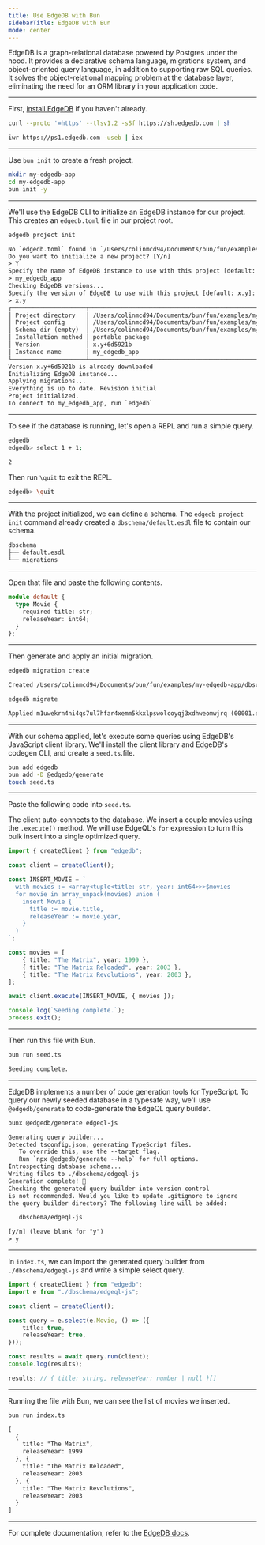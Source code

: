```yaml
---
title: Use EdgeDB with Bun
sidebarTitle: EdgeDB with Bun
mode: center
---
```


EdgeDB is a graph-relational database powered by Postgres under the hood. It provides a declarative schema language, migrations system, and object-oriented query language, in addition to supporting raw SQL queries. It solves the object-relational mapping problem at the database layer, eliminating the need for an ORM library in your application code.

---

First, [install EdgeDB](https://www.edgedb.com/install) if you haven't already.

<CodeGroup>

```sh Linux/macOS terminal icon="terminal"
curl --proto '=https' --tlsv1.2 -sSf https://sh.edgedb.com | sh
```

```sh Windows terminal icon="windows"
iwr https://ps1.edgedb.com -useb | iex
```

</CodeGroup>

---

Use `bun init` to create a fresh project.

```sh terminal icon="terminal"
mkdir my-edgedb-app
cd my-edgedb-app
bun init -y
```

---

We'll use the EdgeDB CLI to initialize an EdgeDB instance for our project. This creates an `edgedb.toml` file in our project root.

```sh terminal icon="terminal"
edgedb project init
```

```txt
No `edgedb.toml` found in `/Users/colinmcd94/Documents/bun/fun/examples/my-edgedb-app` or above
Do you want to initialize a new project? [Y/n]
> Y
Specify the name of EdgeDB instance to use with this project [default: my_edgedb_app]:
> my_edgedb_app
Checking EdgeDB versions...
Specify the version of EdgeDB to use with this project [default: x.y]:
> x.y
┌─────────────────────┬────────────────────────────────────────────────────────────────────────┐
│ Project directory   │ /Users/colinmcd94/Documents/bun/fun/examples/my-edgedb-app             │
│ Project config      │ /Users/colinmcd94/Documents/bun/fun/examples/my-edgedb-app/edgedb.toml │
│ Schema dir (empty)  │ /Users/colinmcd94/Documents/bun/fun/examples/my-edgedb-app/dbschema    │
│ Installation method │ portable package                                                       │
│ Version             │ x.y+6d5921b                                                            │
│ Instance name       │ my_edgedb_app                                                          │
└─────────────────────┴────────────────────────────────────────────────────────────────────────┘
Version x.y+6d5921b is already downloaded
Initializing EdgeDB instance...
Applying migrations...
Everything is up to date. Revision initial
Project initialized.
To connect to my_edgedb_app, run `edgedb`
```

---

To see if the database is running, let's open a REPL and run a simple query.

```sh terminal icon="terminal"
edgedb
edgedb> select 1 + 1;
```

```txt
2
```

Then run `\quit` to exit the REPL.

```sh terminal icon="terminal"
edgedb> \quit
```

---

With the project initialized, we can define a schema. The `edgedb project init` command already created a `dbschema/default.esdl` file to contain our schema.

```txt File Tree icon="folder-tree"
dbschema
├── default.esdl
└── migrations
```

---

Open that file and paste the following contents.

```ts default.esdl icon="file-code"
module default {
  type Movie {
    required title: str;
    releaseYear: int64;
  }
};
```

---

Then generate and apply an initial migration.

```sh terminal icon="terminal"
edgedb migration create
```

```txt
Created /Users/colinmcd94/Documents/bun/fun/examples/my-edgedb-app/dbschema/migrations/00001.edgeql, id: m1uwekrn4ni4qs7ul7hfar4xemm5kkxlpswolcoyqj3xdhweomwjrq
```

```sh terminal icon="terminal"
edgedb migrate
```

```txt
Applied m1uwekrn4ni4qs7ul7hfar4xemm5kkxlpswolcoyqj3xdhweomwjrq (00001.edgeql)
```

---

With our schema applied, let's execute some queries using EdgeDB's JavaScript client library. We'll install the client library and EdgeDB's codegen CLI, and create a `seed.ts`.file.

```sh terminal icon="terminal"
bun add edgedb
bun add -D @edgedb/generate
touch seed.ts
```

---

Paste the following code into `seed.ts`.

The client auto-connects to the database. We insert a couple movies using the `.execute()` method. We will use EdgeQL's `for` expression to turn this bulk insert into a single optimized query.

```ts seed.ts icon="/icons/typescript.svg"
import { createClient } from "edgedb";

const client = createClient();

const INSERT_MOVIE = `
  with movies := <array<tuple<title: str, year: int64>>>$movies
  for movie in array_unpack(movies) union (
    insert Movie {
      title := movie.title,
      releaseYear := movie.year,
    }
  )
`;

const movies = [
	{ title: "The Matrix", year: 1999 },
	{ title: "The Matrix Reloaded", year: 2003 },
	{ title: "The Matrix Revolutions", year: 2003 },
];

await client.execute(INSERT_MOVIE, { movies });

console.log(`Seeding complete.`);
process.exit();
```

---

Then run this file with Bun.

```sh terminal icon="terminal"
bun run seed.ts
```

```txt
Seeding complete.
```

---

EdgeDB implements a number of code generation tools for TypeScript. To query our newly seeded database in a typesafe way, we'll use `@edgedb/generate` to code-generate the EdgeQL query builder.

```sh terminal icon="terminal"
bunx @edgedb/generate edgeql-js
```

```txt
Generating query builder...
Detected tsconfig.json, generating TypeScript files.
   To override this, use the --target flag.
   Run `npx @edgedb/generate --help` for full options.
Introspecting database schema...
Writing files to ./dbschema/edgeql-js
Generation complete! 🤘
Checking the generated query builder into version control
is not recommended. Would you like to update .gitignore to ignore
the query builder directory? The following line will be added:

   dbschema/edgeql-js

[y/n] (leave blank for "y")
> y
```

---

In `index.ts`, we can import the generated query builder from `./dbschema/edgeql-js` and write a simple select query.

```ts index.ts icon="/icons/typescript.svg"
import { createClient } from "edgedb";
import e from "./dbschema/edgeql-js";

const client = createClient();

const query = e.select(e.Movie, () => ({
	title: true,
	releaseYear: true,
}));

const results = await query.run(client);
console.log(results);

results; // { title: string, releaseYear: number | null }[]
```

---

Running the file with Bun, we can see the list of movies we inserted.

```sh terminal icon="terminal"
bun run index.ts
```

```txt
[
  {
    title: "The Matrix",
    releaseYear: 1999
  }, {
    title: "The Matrix Reloaded",
    releaseYear: 2003
  }, {
    title: "The Matrix Revolutions",
    releaseYear: 2003
  }
]
```

---

For complete documentation, refer to the [EdgeDB docs](https://www.edgedb.com/docs).
